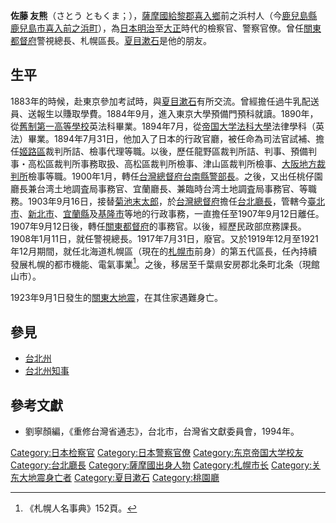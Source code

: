 '''佐藤 友熊'''（さとう ともくま；{{bd|1866年|1月10日|1923年|9月1日}}），[[薩摩國|薩摩國]][[給黎郡|給黎郡]][[喜入町|喜入鄉]]前之浜村人（今[[鹿兒島縣|鹿兒島縣]][[鹿兒島市|鹿兒島市]][[喜入前之浜町|喜入前之浜町]]），為[[日本|日本]][[明治|明治]]至[[大正|大正]]時代的檢察官、警察官僚。曾任[[關東都督府|關東都督府]]警視總長、札幌區長。[[夏目漱石|夏目漱石]]是他的朋友。

==生平==
1883年的時候，赴東京參加考試時，與[[夏目漱石|夏目漱石]]有所交流。曾經擔任過牛乳配送員、送報生以賺取學費。1884年9月，進入東京大學預備門預科就讀。1890年，從[[舊制第一高等學校|舊制第一高等學校]]英法科畢業。1894年7月，從[[東京大學|帝国大学]][[東京大學大學院法學政治學研究科及法學部|法科大學]]法律學科（英法）畢業。1894年7月31日，他加入了日本的行政官廳{{link-ja|司法省|司法省}}，被任命為司法官試補、擔任[[姬路區|姬路區]]裁判所詰、檢事代理等職。以後，歷任龍野區裁判所詰、判事、預備判事・高松區裁判所事務取扱、高松區裁判所檢事、津山區裁判所檢事、[[大阪地方裁判所|大阪地方裁判所]]檢事等職。1900年1月，轉任[[台灣總督府|台灣總督府]][[台湾總督府警察|台南縣警部長]]。之後，又出任桃仔園廳長兼台湾土地調査局事務官、宜蘭廳長、兼臨時台湾土地調査局事務官、等職務。1903年9月16日，接替[[菊池末太郎|菊池末太郎]]，於[[台灣總督府|台灣總督府]]擔任[[台北廳|台北廳長]]，管轄今[[臺北市|臺北市]]、[[新北市|新北市]]、[[宜蘭縣|宜蘭縣]]及[[基隆市|基隆市]]等地的行政事務，一直擔任至1907年9月12日離任。1907年9月12日後，轉任[[關東都督府|關東都督府]]的事務官。以後，經歷民政部庶務課長。1908年1月11日，就任警視總長。1917年7月31日，廢官。又於1919年12月至1921年12月期間，就任北海道札幌區（現在的[[札幌市|札幌市]]前身）的第五代區長，任內持續發展札幌的都市機能、電氣事業<ref name=saj>《札幌人名事典》152頁。</ref>。之後，移居至千葉県安房郡北条町北条（現館山市）。

1923年9月1日發生的[[關東大地震|關東大地震]]，在其住家遇難身亡。

==參見==
*[[台北州|台北州]]
*[[台北州知事|台北州知事]]

==參考文獻==
{{reflist}}
*劉寧顏編，《重修台灣省通志》，台北市，台灣省文獻委員會，1994年。

{{start box}}
{{s-gov}}
{{s-before|[[菊池末太郎|菊池末太郎]]}}
{{s-title|[[台北廳|台北廳長]] |1903年9月16日－1907年9月12日}}
{{s-after|[[加藤尚志|加藤尚志]]}}
{{end box}}
{{DEFAULTSORT:Satō, Tomokuma}}
[[Category:日本检察官|Category:日本检察官]]
[[Category:日本警察官僚|Category:日本警察官僚]]
[[Category:东京帝国大学校友|Category:东京帝国大学校友]]
[[Category:台北廳長|Category:台北廳長]]
[[Category:薩摩國出身人物|Category:薩摩國出身人物]]
[[Category:札幌市长|Category:札幌市长]]
[[Category:关东大地震身亡者|Category:关东大地震身亡者]]
[[Category:夏目漱石|Category:夏目漱石]]
[[Category:桃園廳|Category:桃園廳]]